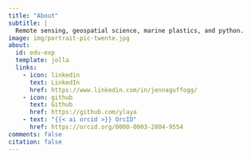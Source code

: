 ```yaml
---
title: "About"
subtitle: |
  Remote sensing, geospatial science, marine plastics, and python.
image: img/portrait-pic-twente.jpg
about:
  id: edu-exp
  template: jolla
  links:
    - icon: linkedin
      text: LinkedIn
      href: https://www.linkedin.com/in/jennaguffogg/
    - icon: github
      text: Github
      href: https://github.com/ylaya
    - text: "{{< ai orcid >}} OrcID"
      href: https://orcid.org/0000-0003-2804-9554
comments: false
citation: false
---
```

